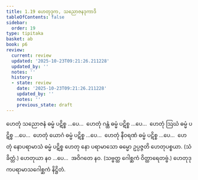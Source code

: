 ```yaml
---
title: 1.19 ဟေတုဒုက, သညောဇနဒုကာဒိ
tableOfContents: false
sidebar:
  order: 19
type: tipitaka
basket: ab
book: p6
review:
  current: review
  updated: '2025-10-23T09:21:26.211228'
  updated_by: ''
  notes: ''
  history:
  - state: review
    date: '2025-10-23T09:21:26.211228'
    updated_by: ''
    notes: ''
    previous_state: draft
---
```



<ReviewStatus review={frontmatter.review} showDetails={true} />

<HypothesisAnnotation frontmatter={frontmatter} />

<DynamicBreadcrumb />

<Division number="43" book="p6" e="ch" v="39" p="49">

<Paragraph number="124" book="p6">
ဟေတုံ သညောဇနံ ဓမ္မံ ပဋိစ္စ …ပေ…  ဟေတုံ ဂန္ထံ ဓမ္မံ ပဋိစ္စ …ပေ…  ဟေတုံ ဩဃံ ဓမ္မံ ပဋိစ္စ …ပေ…  ဟေတုံ ယောဂံ ဓမ္မံ ပဋိစ္စ …ပေ…  ဟေတုံ နီဝရဏံ ဓမ္မံ ပဋိစ္စ …ပေ…  ဟေတုံ နောပရာမာသံ ဓမ္မံ ပဋိစ္စ ဟေတု နော ပရာမာသော ဓမ္မော ဥပ္ပဇ္ဇတိ ဟေတုပစ္စယာ. (သံခိတ္တံ.)
</Paragraph>

<Paragraph number="125" book="p6">
ဟေတုယာ နဝ …ပေ…  အဝိဂတေ နဝ. (သဗ္ဗတ္ထ ဂေါစ္ဆကံ ဝိတ္ထာရေတဗ္ဗံ.)

</Paragraph>
</Division>

<Paragraph number="126" type="center" book="p6">
ဟေတုဒုကပရာမာသဂေါစ္ဆကံ နိဋ္ဌိတံ.
</Paragraph>